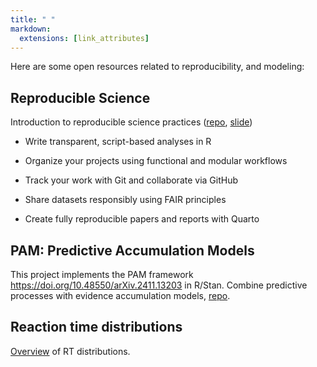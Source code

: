```yaml
---
title: " "
markdown:
  extensions: [link_attributes]
---
```


Here are some open resources related to reproducibility, and modeling:

## Reproducible Science

Introduction to reproducible science practices ([repo](https://github.com/Mar-Cald/repro-pre-school){target="_blank"}, [slide](https://mar-cald.github.io/repro-pre-school/slide/repro-preschool.html#/title-slide){target="_blank"})

-   Write transparent, script-based analyses in R

-   Organize your projects using functional and modular workflows

-   Track your work with Git and collaborate via GitHub

-   Share datasets responsibly using FAIR principles

-   Create fully reproducible papers and reports with Quarto

## PAM: Predictive Accumulation Models

This project implements the PAM framework <https://doi.org/10.48550/arXiv.2411.13203>{target="_blank"} in R/Stan. Combine predictive processes with evidence accumulation models, [repo](https://github.com/Mar-Cald/PAM-PredictiveAccumulationModels){target="_blank"}.

## Reaction time distributions

[Overview](https://mar-cald.github.io/tempi/){target="_blank"} of RT distributions.
